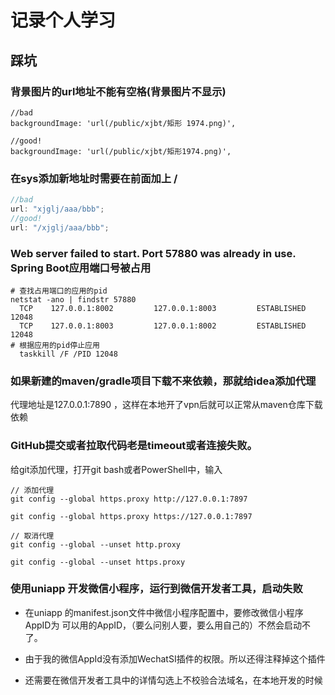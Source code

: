 # 记录个人学习

## 踩坑
###  背景图片的url地址不能有空格(背景图片不显示)

```tsx {5}
//bad
backgroundImage: 'url(/public/xjbt/矩形 1974.png)',

//good!
backgroundImage: 'url(/public/xjbt/矩形1974.png)',
```

###  在sys添加新地址时需要在前面加上 **/**

```js title="hello.js" {4}
//bad
url: "xjglj/aaa/bbb";
//good!
url: "/xjglj/aaa/bbb";
```

###  Web server failed to start. Port 57880 was already in use. Spring Boot应用端口号被占用

``` shell title="以管理员身份打开cmd"
# 查找占用端口的应用的pid
netstat -ano | findstr 57880
  TCP    127.0.0.1:8002         127.0.0.1:8003         ESTABLISHED     12048
  TCP    127.0.0.1:8003         127.0.0.1:8002         ESTABLISHED     12048
# 根据应用的pid停止应用
  taskkill /F /PID 12048
```

###  如果新建的maven/gradle项目下载不来依赖，那就给idea添加代理
代理地址是127.0.0.1:7890 ，这样在本地开了vpn后就可以正常从maven仓库下载依赖

###  GitHub提交或者拉取代码老是timeout或者连接失败。
给git添加代理，打开git bash或者PowerShell中，输入
``` shell
// 添加代理
git config --global https.proxy http://127.0.0.1:7897

git config --global https.proxy https://127.0.0.1:7897

// 取消代理
git config --global --unset http.proxy

git config --global --unset https.proxy
```

### 使用uniapp 开发微信小程序，运行到微信开发者工具，启动失败
- 在uniapp 的manifest.json文件中微信小程序配置中，要修改微信小程序AppID为
可以用的AppID，（要么问别人要，要么用自己的）不然会启动不了。

- 由于我的微信AppId没有添加WechatSI插件的权限。所以还得注释掉这个插件

- 还需要在微信开发者工具中的详情勾选上不校验合法域名，在本地开发的时候